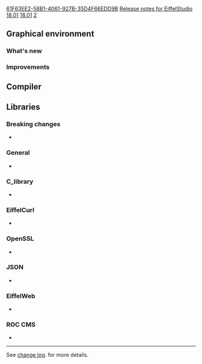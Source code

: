 [[Property:uuid|61F63EE2-58B1-4061-927B-35D4F66EDD9B]]
[[Property:title|Release notes for EiffelStudio 18.01]]
[[Property:link_title|18.01]]
[[Property:weight|2]]
==Graphical environment==
===What's new===

===Improvements===

==Compiler==

==Libraries==

===Breaking changes===
* 

===General===
* 

===C_library===
* 

===EiffelCurl===
*

===OpenSSL===
* 

===JSON===
* 

===EiffelWeb ===
*

===ROC CMS===
*

----

See [https://dev.eiffel.com/EiffelStudio_18.01_Releases change log]. for more details.